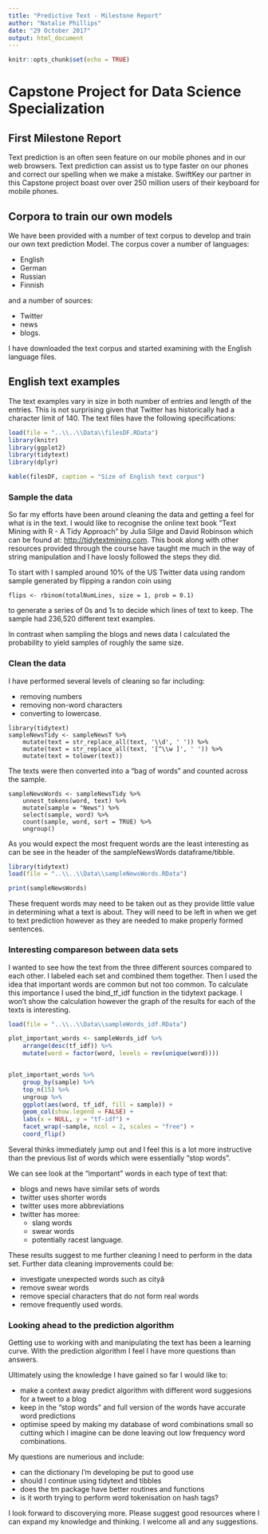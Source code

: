 ```yaml
---
title: "Predictive Text - Milestone Report"
author: "Natalie Phillips"
date: "29 October 2017"
output: html_document
---
```


```r
knitr::opts_chunk$set(echo = TRUE)
```

# Capstone Project for Data Science Specialization

## First Milestone Report

Text prediction is an often seen feature on our mobile phones and in our web browsers. Text prediction can assist us to type faster on our phones and correct our spelling when we make a mistake. SwiftKey our partner in this Capstone project boast over over 250 million users of their keyboard for mobile phones.

## Corpora to train our own models

We have been provided with a number of text corpus to develop and train our own text prediction Model. The corpus cover a number of languages:

* English
* German
* Russian
* Finnish

and a number of sources:

* Twitter
* news
* blogs.

I have downloaded the text corpus and started examining with the English language files.

## English text examples

The text examples vary in size in both number of entries and length of the entries. This is not surprising given that Twitter has historically had a character limit of 140.  The text files have the following specifications:

```r
load(file = "..\\..\\Data\\filesDF.RData")
library(knitr)
library(ggplot2)
library(tidytext)
library(dplyr)
```

```r
kable(filesDF, caption = "Size of English text corpus")
```

### Sample the data

So far my efforts have been around cleaning the data and getting a feel for what is in the text. I would like to recognise the online text book "Text Mining with R - A Tidy Approach" by Julia Silge and David Robinson which can be found at: <http://tidytextmining.com>. This book along with other resources provided through the course have taught me much in the way of string manipulation and I have loosly followed the steps they did.

To start with I sampled around 10% of the US Twitter data using random sample generated by flipping a randon coin using 

```
flips <- rbinom(totalNumLines, size = 1, prob = 0.1)
```

to generate a series of 0s and 1s to decide which lines of text to keep. The sample had 236,520 different text examples.

In contrast when sampling the blogs and news data I calculated the probability to yield samples of roughly the same size.

### Clean the data

I have performed several levels of cleaning so far including:

* removing numbers
* removing non-word characters
* converting to lowercase.

```
library(tidytext)
sampleNewsTidy <- sampleNewsT %>%
    mutate(text = str_replace_all(text, '\\d', ' ')) %>%
    mutate(text = str_replace_all(text, '[^\\w ]', ' ')) %>%
    mutate(text = tolower(text))
```

The texts were then converted into a "bag of words" and counted across the sample. 

```
sampleNewsWords <- sampleNewsTidy %>%
    unnest_tokens(word, text) %>%
    mutate(sample = "News") %>%
    select(sample, word) %>%
    count(sample, word, sort = TRUE) %>%
    ungroup()
```

As you would expect the most frequent words are the least interesting as can be see in the header of the sampleNewsWords dataframe/tibble.

```r
library(tidytext)
load(file = "..\\..\\Data\\sampleNewsWords.RData")
```

```r
print(sampleNewsWords)
```

These frequent words may need to be taken out as they provide little value in determining what a text is about. They will need to be left in when we get to text prediction however as they are needed to make properly formed sentences.

### Interesting compareson between data sets

I wanted to see how the text from the three different sources compared to each other. I labeled each set and combined them together. Then I used the idea that important words are common but not too common. To calculate this importance I used the bind_tf_idf function in the tidytext package. I won't show the calculation however the graph of the results for each of the texts is interesting.

```r
load(file = "..\\..\\Data\\sampleWords_idf.RData")

plot_important_words <- sampleWords_idf %>%
    arrange(desc(tf_idf)) %>%
    mutate(word = factor(word, levels = rev(unique(word))))


plot_important_words %>% 
    group_by(sample) %>% 
    top_n(15) %>% 
    ungroup %>%
    ggplot(aes(word, tf_idf, fill = sample)) +
    geom_col(show.legend = FALSE) +
    labs(x = NULL, y = "tf-idf") +
    facet_wrap(~sample, ncol = 2, scales = "free") +
    coord_flip()

```

Several thinks immediately jump out and I feel this is a lot more instructive than the previous list of words which were essentially "stop words".

We can see look at the "important" words in each type of text that:

* blogs and news have similar sets of words
* twitter uses shorter words
* twitter uses more abbreviations
* twitter has moree:
  + slang words
  + swear words
  + potentially racest language.
  
These results suggest to me further cleaning I need to perform in the data set. Further data cleaning improvements could be:

* investigate unexpected words such as cityâ
* remove swear words
* remove special characters that do not form real words
* remove frequently used words.

### Looking ahead to the prediction algorithm

Getting use to working with and manipulating the text has been a learning curve. With the prediction algorithm I feel I have more questions than answers.

Ultimately using the knowledge I have gained so far I would like to:

- make a context away predict algorithm with different word suggesions for a tweet to a blog
- keep in the "stop words" and full version of the words have accurate word predictions
- optimise speed by making my database of word combinations small so cutting which I imagine can be done leaving out low frequency word combinations.

My questions are numerious and include:

- can the dictionary I'm developing be put to good use
- should I continue using tidytext and tibbles
- does the tm package have better routines and functions
- is it worth trying to perform word tokenisation on hash tags?

I look forward to discoverying more. Please suggest good resources where I can expand my knowledge and thinking. I welcome all and any suggestions.
